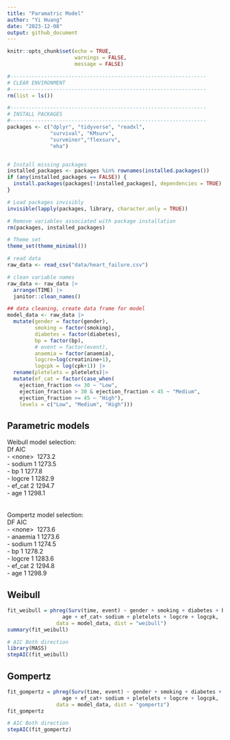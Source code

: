 ```yaml
---
title: "Paramatric Model"
author: "Yi Huang"
date: "2023-12-08"
output: github_document
---
```


```r
knitr::opts_chunk$set(echo = TRUE,
                      warnings = FALSE,
                      message = FALSE)

#----------------------------------------------------------------
# CLEAR ENVIRONMENT
#----------------------------------------------------------------
rm(list = ls())

#----------------------------------------------------------------
# INSTALL PACKAGES
#----------------------------------------------------------------
packages <- c("dplyr", "tidyverse", "readxl", 
              "survival", "KMsurv", 
              "survminer","flexsurv",
              "eha")


# Install missing packages
installed_packages <- packages %in% rownames(installed.packages())
if (any(installed_packages == FALSE)) {
  install.packages(packages[!installed_packages], dependencies = TRUE)
}

# Load packages invisibly
invisible(lapply(packages, library, character.only = TRUE))

# Remove variables associated with package installation
rm(packages, installed_packages)

# Theme set
theme_set(theme_minimal())
```


```r
# read data
raw_data <- read_csv("data/heart_failure.csv")

# clean variable names
raw_data <- raw_data |>
  arrange(TIME) |>
  janitor::clean_names()

## data cleaning, create data frame for model
model_data <- raw_data |>
  mutate(gender = factor(gender),
         smoking = factor(smoking),
         diabetes = factor(diabetes),
         bp = factor(bp),
         # event = factor(event),
         anaemia = factor(anaemia),
         logcre=log(creatinine+1),
         logcpk = log(cpk+1)) |>
  rename(pletelets = pletelets)|>
  mutate(ef_cat = factor(case_when(
    ejection_fraction <= 30 ~ "Low",
    ejection_fraction > 30 & ejection_fraction < 45 ~ "Medium",
    ejection_fraction >= 45 ~ "High"),
    levels = c("Low", "Medium", "High")))

```

## Parametric models

Weibull model selection:\
         Df    AIC\
- \<none>\    1273.2\
- sodium  1 1273.5\
- bp      1 1277.8\
- logcre  1 1282.9\
- ef_cat  2 1294.7\
- age     1 1298.1\
\
\
Gompertz model selection: \
DF AIC\
- \<none>\   1273.6\
- anaemia  1 1273.6\
- sodium   1 1274.5\
- bp       1 1278.2\
- logcre   1 1283.6\
- ef_cat   2 1294.8\
- age      1 1298.9\

## Weibull

```r
fit_weibull = phreg(Surv(time, event) ~ gender + smoking + diabetes + bp + anaemia + 
                  age + ef_cat+ sodium + pletelets + logcre + logcpk, 
                data = model_data, dist = "weibull")
summary(fit_weibull)

# AIC Both direction
library(MASS)
stepAIC(fit_weibull)
```


## Gompertz

```r
fit_gompertz = phreg(Surv(time, event) ~ gender + smoking + diabetes + bp + anaemia + 
                  age + ef_cat+ sodium + pletelets + logcre + logcpk, 
                data = model_data, dist = "gompertz")
fit_gompertz

# AIC Both direction
stepAIC(fit_gompertz)
```


